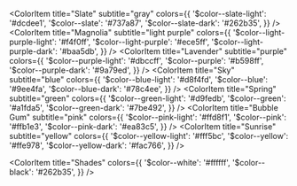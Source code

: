 
<Meta title="Color Scheme" />

<ColorPalette>

<ColorItem
	title="Slate"
	subtitle="gray"
	colors={{
		'$color--slate-light': '#dcdee1',
		'$color--slate': '#737a87',
		'$color--slate-dark': '#262b35',
	}}
/>
<ColorItem
	title="Magnolia"
	subtitle="light purple"
	colors={{
		'$color--light-purple-light': '#f4f0ff',
		'$color--light-purple': '#ece5ff',
		'$color--light-purple-dark': '#baa5db',
	}}
/>
<ColorItem
	title="Lavender"
	subtitle="purple"
	colors={{
		'$color--purple-light': '#dbccff',
		'$color--purple': '#b598ff',
		'$color--purple-dark': '#9a79ed',
	}}
/>
<ColorItem
	title="Sky"
	subtitle="blue"
	colors={{
		'$color--blue-light': '#d8f4fd',
		'$color--blue': '#9ee4fa',
		'$color--blue-dark': '#78c4ee',
	}}
/>
<ColorItem
	title="Spring"
	subtitle="green"
	colors={{
		'$color--green-light': '#d9fedb',
		'$color--green': '#a1fda5',
		'$color--green-dark': '#7be492',
	}}
/>
<ColorItem
	title="Bubble Gum"
	subtitle="pink"
	colors={{
		'$color--pink-light': '#ffd8f1',
		'$color--pink': '#ffb1e3',
		'$color--pink-dark': '#ea83c5',
	}}
/>
<ColorItem
	title="Sunrise"
	subtitle="yellow"
	colors={{
		'$color--yellow-light': '#fff5bc',
		'$color--yellow': '#ffe978',
		'$color--yellow-dark': '#fac766',
	}}
/>

<ColorItem
	title="Shades"
	colors={{
		'$color--white': '#ffffff',
		'$color--black': '#262b35',
	}}
/>

</ColorPalette>
